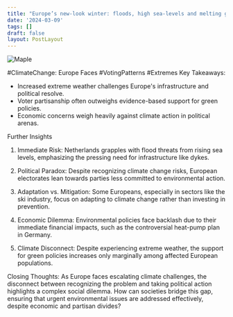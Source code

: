 ```yaml
---
title: "Europe’s new-look winter: floods, high sea-levels and melting glaciers"
date: '2024-03-09'
tags: []
draft: false
layout: PostLayout
---
```


<div className="flex justify-center">
  <div className="my-1 w-full px-2 xl:my-1 xl:w-1/2 xl:px-2">
    <img src="https://willpolesa.pythonanywhere.com/static/podcast_thumbnails/thumbnailrecQgd7nAW5gWqds6.jpg" alt="Maple" className="mx-auto h-58 w-auto" />
  </div>
</div>

#ClimateChange: Europe Faces #VotingPatterns #Extremes
Key Takeaways:
- Increased extreme weather challenges Europe's infrastructure and political resolve.
- Voter partisanship often outweighs evidence-based support for green policies.
- Economic concerns weigh heavily against climate action in political arenas.

Further Insights
1. Immediate Risk:
Netherlands grapples with flood threats from rising sea levels, emphasizing the pressing need for infrastructure like dykes.

2. Political Paradox:
Despite recognizing climate change risks, European electorates lean towards parties less committed to environmental action.

3. Adaptation vs. Mitigation:
Some Europeans, especially in sectors like the ski industry, focus on adapting to climate change rather than investing in prevention.

4. Economic Dilemma:
Environmental policies face backlash due to their immediate financial impacts, such as the controversial heat-pump plan in Germany.

5. Climate Disconnect:
Despite experiencing extreme weather, the support for green policies increases only marginally among affected European populations.

Closing Thoughts:
As Europe faces escalating climate challenges, the disconnect between recognizing the problem and taking political action highlights a complex social dilemma. How can societies bridge this gap, ensuring that urgent environmental issues are addressed effectively, despite economic and partisan divides?
